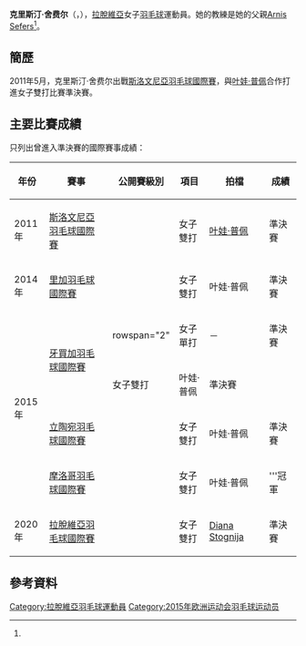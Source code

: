 {{noteTA|G1=Badminton}}
{{Infobox 羽球選手
| playername              = 克里斯汀·舍费尔<br/>{{lang|lv|Kristīne Šefere}}
| image                   = 
| size                    = 
| caption                 = 
| birth_name              = 
| date_of_birth           = {{birth_date_and_age|1981|12|4}}<ref name="15Baku">{{cite web|title=Athletes - Latvia LAT - Kristine Sefere|url=http://www.baku2015.com/athletes/athlete=sefere-kristine-1016576/index.html?intcmp=athletes-hub|publisher=Baku 2015 European Games official website|access-date=2015-06-21|archive-url=https://web.archive.org/web/20180218050704/http://www.baku2015.com/athletes/athlete=sefere-kristine-1016576/index.html?intcmp=athletes-hub|archive-date=2018-02-18|dead-url=yes}}{{en}}</ref>
| place_of_birth          = {{LAT}}[[里加|里加]]<ref name="15Baku"/>
| height                  = {{height|m=1.65}}<ref name="15Baku"/>
| weight                  = {{weight|kg=54}}<ref name="15Baku"/>
| event                   = 女子單打、女子雙打、混合雙打
| country                 = {{LAT}}
| years_started           = 
| handedness              = 右手
| coach                   = [[Arnis_Sefers|Arnis Sefers]]<ref name="15Baku"/>
| highest_ranking         = 第100位（女雙-[[叶娃·普佩|叶娃·普佩]]）
| date_of_highest_ranking = 2011年9月15日<ref name="ranking">[http://bwfcontent.tournamentsoftware.com/ranking/player.aspx?id=9232&player=118202 BWF World Ranking - Ranking of Kristine SEFERE (10625)] {{Wayback|url=http://bwfcontent.tournamentsoftware.com/ranking/player.aspx?id=9232&player=118202 |date=20181001142728 }}{{en}}</ref>
| current_ranking         = 第198位（女單）<br/>第133位（女雙-[[叶娃·普佩|叶娃·普佩]]）<br/>第581位（女雙-[[Jekaterina_Romanova|Romanova]]）<br/>第786位（女雙-[[莫妮卡·拉多夫斯卡|拉多夫斯卡]]）<br/>第793位（混雙-[[Niks_Podosinoviks|Podosinoviks]]）
| date_of_current_ranking = 2015年6月18日<ref>[http://bwfcontent.tournamentsoftware.com/ranking/category.aspx?id=9232&category=473 BWF World Ranking - BWF世界排名榜 (6/18/2015) - Women's singles] {{Wayback|url=http://bwfcontent.tournamentsoftware.com/ranking/category.aspx?id=9232&category=473 |date=20181001141119 }}{{en}}</ref><ref>[http://bwfcontent.tournamentsoftware.com/ranking/category.aspx?id=9232&category=475 BWF World Ranking - BWF世界排名榜 (6/18/2015) - Women's doubles] {{Webarchive|url=https://archive.is/20150619044231/http://bwfcontent.tournamentsoftware.com/ranking/category.aspx?id=9232&category=475 |date=2015-06-19 }}{{en}}</ref><ref>[http://bwfcontent.tournamentsoftware.com/ranking/category.aspx?id=9232&category=476 BWF World Ranking - BWF世界排名榜 (6/18/2015) - Mixed doubles] {{Wayback|url=http://bwfcontent.tournamentsoftware.com/ranking/category.aspx?id=9232&category=476 |date=20181001141233 }}{{en}}</ref>
| played                  = 46勝–64負（女單）<br/>34勝–79負（女雙）<br/>5勝–11負（混雙）
| titles                  = 
| bwf_profile             = 17E57020-4577-44A6-A39B-002C242ED400
| bwf_id                  = 10625
| updated                 = 2015年6月21日
}}
{{MedalTableTop}}
{{MedalSport | 女子[[羽毛球|羽毛球]]}}
{{MedalCountry | {{LAT}}}}
{{MedalBottom}}
'''克里斯汀·舍费尔'''（{{lang-lv|'''Kristīne Šefere'''}}，{{bd|1981年|12月4日|}}），[[拉脫維亞|拉脫維亞]]女子[[羽毛球|羽毛球]]運動員。她的教練是她的父親[[Arnis_Sefers|Arnis Sefers]]<ref name="15Baku"/>。

==簡歷==
2011年5月，克里斯汀·舍费尔出戰[[2011年斯洛文尼亞羽毛球國際賽|斯洛文尼亞羽毛球國際賽]]，與[[叶娃·普佩|叶娃·普佩]]合作打進女子雙打比賽準決賽。

==主要比賽成績==
只列出曾進入準決賽的國際賽事成績：
{| class=wikitable style="text-align:center; font-size:small;" 
!width="50"|年份
!width="180"|賽事
!width="80"|公開賽級別
!width="60"|項目
!width="120"|拍檔
!width="50"|成績
|-
!rowspan="1"|2011年
|[[2011年斯洛文尼亞羽毛球國際賽|斯洛文尼亞羽毛球國際賽]]
|{{BWFIS}}
|女子雙打
|[[叶娃·普佩|叶娃·普佩]]
|bgcolor="#b8860b"|準決賽
|-
!rowspan="1"|2014年
|[[2014年里加羽毛球國際賽|里加羽毛球國際賽]]
|{{BWFFS}}
|女子雙打
|叶娃·普佩
|bgcolor="#b8860b"|準決賽
|-
!rowspan="4"|2015年
|rowspan="2"|[[2015年牙買加羽毛球國際賽|牙買加羽毛球國際賽]]
|rowspan="2" {{BWFIS}}
|女子單打
|－
|bgcolor="#b8860b"|準決賽
|-
|女子雙打
|叶娃·普佩
|bgcolor="#b8860b"|準決賽
|-
|[[2015年立陶宛羽毛球國際賽|立陶宛羽毛球國際賽]]
|{{BWFFS}}
|女子雙打
|叶娃·普佩
|bgcolor="#b8860b"|準決賽
|-
|[[2015年摩洛哥羽毛球國際賽|摩洛哥羽毛球國際賽]]
|{{BWFIS}}
|女子雙打
|叶娃·普佩
|bgcolor="gold"|'''冠軍
|-
!rowspan="1"|2020年
|[[2020年拉脫維亞羽毛球國際賽|拉脫維亞羽毛球國際賽]]
|{{BWFFS}}
|女子雙打
|[[Diana_Stognija|Diana Stognija]]
|bgcolor="#b8860b"|準決賽
|}
{{BWF賽事級別索引}}

==參考資料==
{{Reflist}}

{{DEFAULTSORT:Sefere, Kristine}}
[[Category:拉脫維亞羽毛球運動員|Category:拉脫維亞羽毛球運動員]]
[[Category:2015年欧洲运动会羽毛球运动员|Category:2015年欧洲运动会羽毛球运动员]]